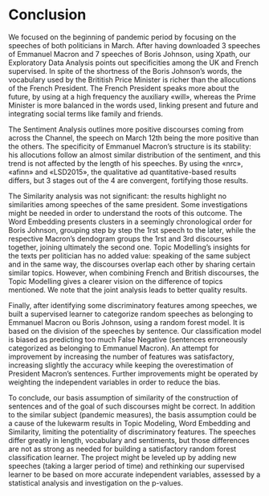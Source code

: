 # Conclusion

We focused on the beginning of pandemic period by focusing on the speeches of both politicians in March. After having downloaded 3 speeches of Emmanuel Macron and 7 speeches of Boris Johnson, using Xpath, our Exploratory Data Analysis points out specificities among the UK and French supervised. In spite of the shortness of the Boris Johnson’s words, the vocabulary used by the Brititish Price Minister is richer than the allocutions of the French President. The French President speaks more about the future, by using  at a high frequency the auxiliary «will», whereas the Prime Minister is more balanced in the words used, linking present and future and integrating social terms like family and friends.

The Sentiment Analysis outlines more positive discourses coming from across the Channel, the speech on March 12th being the more positive than the others. The specificity of Emmanuel Macron’s structure is its stability: his allocutions follow an almost similar distribution of the sentiment, and this trend is not affected by the length of his speeches. By using the «nrc», «afinn» and «LSD2015», the qualitative ad quantitative-based results differs, but 3 stages out of the 4 are convergent, fortifying those results.

The Similarity analysis was not significant: the results highlight no similarities among speeches of the same president. Some investigations might be needed in order to understand the roots of this outcome. The Word Embedding presents clusters in a seemingly chronological order for Boris Johnson, grouping step by step the 1rst speech to the later, while the respective Macron’s dendogram groups the 1rst and 3rd discourses together, joining ultimately the second one. Topic Modelling’s insights for the texts per politician has no added value: speaking of the same subject and in the same way, the discourses overlap each other by sharing certain similar topics. However, when combining French and British discourses, the Topic Modelling gives a clearer vision on the difference of topics mentioned. We note that the joint analysis leads to better quality results.

Finally, after identifying some discriminatory features among speeches, we built a supervised learner to categorize random speeches as belonging to Emmanuel Macron ou Boris Johnson, using a random forest model. It is based on the division of the speeches by sentence. Our classification model is biased as predicting too much False Negative (sentences erroneously categorized as belonging to Emmanuel Macron). An attempt for improvement by increasing the number of features was satisfactory, increasing slightly the accuracy while keeping the overestimation of President Macron’s sentences. Further improvements might be operated by weighting the independent variables in order to reduce the bias.

To conclude, our basis assumption of similarity of the construction of sentences and of the goal of such discourses might be correct. In addition to the similar subject (pandemic measures), the basis assumption could be a cause of the lukewarm results in Topic Modeling, Word Embedding and Similarity, limiting the potentiality of discriminatory features. The speeches differ greatly in length, vocabulary and sentiments, but those differences are not as strong as needed for building a satisfactory random forest classification learner. The project might be leveled up by adding new speeches (taking a larger period of time) and rethinking our supervised learner to be based on more accurate independent variables, assessed by a statistical analysis and investigation on the p-values.